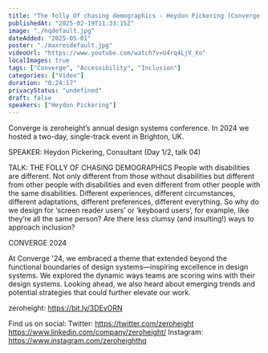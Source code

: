 ```yaml
---
title: "The folly Of chasing demographics - Heydon Pickering (Converge 2024)"
publishedAt: "2025-02-19T11:33:15Z"
image: "./hqdefault.jpg"
dateAdded: "2025-05-01"
poster: "./maxresdefault.jpg"
videoUrl: "https://www.youtube.com/watch?v=U4rq4LjV_Xo"
localImages: true
tags: ["Converge", "Accessibility", "Inclusion"]
categories: ["Video"]
duration: "0:24:17"
privacyStatus: "undefined"
draft: false
speakers: ["Heydon Pickering"]
---
```

Converge is zeroheight’s annual design systems conference. In 2024 we hosted a two-day, single-track event in Brighton, UK. 

SPEAKER: 
Heydon Pickering, Consultant 
(Day 1/2, talk 04)

TALK: THE FOLLY OF CHASING DEMOGRAPHICS
People with disabilities are different. Not only different from those without disabilities but different from other people with disabilities and even different from other people with the same disabilities. Different experiences, different circumstances, different adaptations, different preferences, different everything. So why do we design for ‘screen reader users’ or ‘keyboard users’, for example, like they’re all the same person? Are there less clumsy (and insulting!) ways to approach inclusion?

CONVERGE 2024

At Converge '24, we embraced a theme that extended beyond the functional boundaries of design systems—inspiring excellence in design systems. We explored the dynamic ways teams are scoring wins with their design systems. Looking ahead, we also heard about emerging trends and potential strategies that could further elevate our work.

zeroheight: https://bit.ly/3DEvORN

Find us on social:
Twitter: https://twitter.com/zeroheight
https://www.linkedin.com/company/zeroheight/
Instagram: https://www.instagram.com/zeroheighthq
